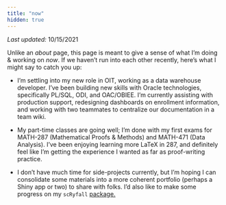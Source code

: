 ```yaml
---
title: "now"
hidden: true
---
```


*Last updated:* 10/15/2021

Unlike an *about* page, this page is meant to give a sense of what I'm doing & working on *now*. If we haven't run into each other recently, here's what I might say to catch you up:

- I'm settling into my new role in OIT, working as a data warehouse developer. I've been building new skills with Oracle technologies, specifically PL/SQL, ODI, and OAC/OBIEE. I'm currently assisting with production support, redesigning dashboards on enrollment information, and working with two teammates to centralize our documentation in a team wiki.

- My part-time classes are going well; I'm done with my first exams for MATH-287 (Mathematical Proofs & Methods) and MATH-471 (Data Analysis). I've been enjoying learning more LaTeX in 287, and definitely feel like I'm getting the experience I wanted as far as proof-writing practice.

<!-- - I've been too busy recently to focus on the weekly [#tidytuesday](https://github.com/rfordatascience/tidytuesday) event that's hosted by the R4DS community. You can find my contributions on [twitter.](https://twitter.com/search?q=%23tidytuesday%20(from%3Amooreaw_%20OR%20from%3Andrewwm)&src=typed_query&f=live){target="_blank"} -->

- I don't have much time for side-projects currently, but I'm hoping I can consolidate some materials into a more coherent portfolio (perhaps a Shiny app or two) to share with folks. I'd also like to make some progress on my `scRyfall` [package.](https://github.com/ndrewwm/scRyfall/)
